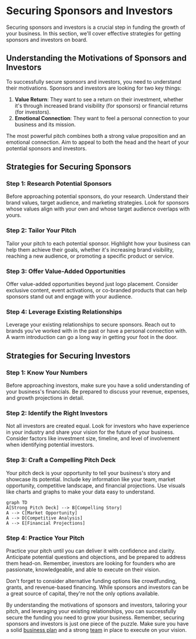 
# Securing Sponsors and Investors

Securing sponsors and investors is a crucial step in funding the growth of your business. In this section, we'll cover effective strategies for getting sponsors and investors on board.

## Understanding the Motivations of Sponsors and Investors

To successfully secure sponsors and investors, you need to understand their motivations. Sponsors and investors are looking for two key things:

1. **Value Return**: They want to see a return on their investment, whether it's through increased brand visibility (for sponsors) or financial returns (for investors).
2. **Emotional Connection**: They want to feel a personal connection to your business and its mission.

<Callout type="info">
The most powerful pitch combines both a strong value proposition and an emotional connection. Aim to appeal to both the head and the heart of your potential sponsors and investors.
</Callout>

## Strategies for Securing Sponsors

<Steps>

### Step 1: Research Potential Sponsors

Before approaching potential sponsors, do your research. Understand their brand values, target audience, and marketing strategies. Look for sponsors whose values align with your own and whose target audience overlaps with yours.

### Step 2: Tailor Your Pitch

Tailor your pitch to each potential sponsor. Highlight how your business can help them achieve their goals, whether it's increasing brand visibility, reaching a new audience, or promoting a specific product or service.

### Step 3: Offer Value-Added Opportunities

Offer value-added opportunities beyond just logo placement. Consider exclusive content, event activations, or co-branded products that can help sponsors stand out and engage with your audience.

### Step 4: Leverage Existing Relationships

Leverage your existing relationships to secure sponsors. Reach out to brands you've worked with in the past or have a personal connection with. A warm introduction can go a long way in getting your foot in the door.

</Steps>

## Strategies for Securing Investors

<Steps>

### Step 1: Know Your Numbers

Before approaching investors, make sure you have a solid understanding of your business's financials. Be prepared to discuss your revenue, expenses, and growth projections in detail.

### Step 2: Identify the Right Investors

Not all investors are created equal. Look for investors who have experience in your industry and share your vision for the future of your business. Consider factors like investment size, timeline, and level of involvement when identifying potential investors.

### Step 3: Craft a Compelling Pitch Deck

Your pitch deck is your opportunity to tell your business's story and showcase its potential. Include key information like your team, market opportunity, competitive landscape, and financial projections. Use visuals like charts and graphs to make your data easy to understand.

```mermaid
graph TD
A[Strong Pitch Deck] --> B[Compelling Story]
A --> C[Market Opportunity]
A --> D[Competitive Analysis]
A --> E[Financial Projections]
```

### Step 4: Practice Your Pitch

Practice your pitch until you can deliver it with confidence and clarity. Anticipate potential questions and objections, and be prepared to address them head-on. Remember, investors are looking for founders who are passionate, knowledgeable, and able to execute on their vision.

</Steps>

<Callout type="warning">
Don't forget to consider alternative funding options like crowdfunding, grants, and revenue-based financing. While sponsors and investors can be a great source of capital, they're not the only options available.
</Callout>

By understanding the motivations of sponsors and investors, tailoring your pitch, and leveraging your existing relationships, you can successfully secure the funding you need to grow your business. Remember, securing sponsors and investors is just one piece of the puzzle. Make sure you have a solid [business plan](/starting-a-business) and a strong [team](/building-and-managing-your-team) in place to execute on your vision.